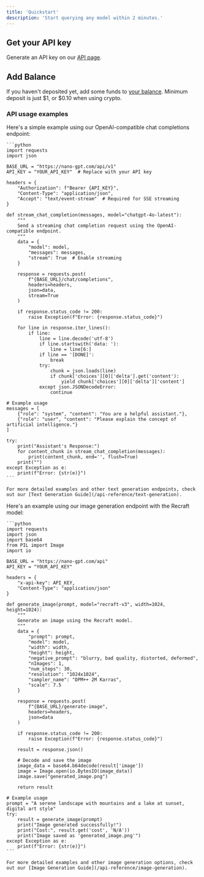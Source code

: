 ```yaml
---
title: 'Quickstart'
description: 'Start querying any model within 2 minutes.'
---
```


## Get your API key

Generate an API key on our [API page](https://nano-gpt.com/api).

## Add Balance

If you haven't deposited yet, add some funds to [your balance](https://nano-gpt.com/balance). Minimum deposit is just \$1, or \$0.10 when using crypto.

### API usage examples

<AccordionGroup>
  <Accordion icon="message-bot" title="Text Generation">
    Here's a simple example using our OpenAI-compatible chat completions endpoint:

    ```python
    import requests
    import json

    BASE_URL = "https://nano-gpt.com/api/v1"
    API_KEY = "YOUR_API_KEY"  # Replace with your API key

    headers = {
        "Authorization": f"Bearer {API_KEY}",
        "Content-Type": "application/json",
        "Accept": "text/event-stream"  # Required for SSE streaming
    }

    def stream_chat_completion(messages, model="chatgpt-4o-latest"):
        """
        Send a streaming chat completion request using the OpenAI-compatible endpoint.
        """
        data = {
            "model": model,
            "messages": messages,
            "stream": True  # Enable streaming
        }

        response = requests.post(
            f"{BASE_URL}/chat/completions",
            headers=headers,
            json=data,
            stream=True
        )

        if response.status_code != 200:
            raise Exception(f"Error: {response.status_code}")

        for line in response.iter_lines():
            if line:
                line = line.decode('utf-8')
                if line.startswith('data: '):
                    line = line[6:]
                if line == '[DONE]':
                    break
                try:
                    chunk = json.loads(line)
                    if chunk['choices'][0]['delta'].get('content'):
                        yield chunk['choices'][0]['delta']['content']
                except json.JSONDecodeError:
                    continue

    # Example usage
    messages = [
        {"role": "system", "content": "You are a helpful assistant."},
        {"role": "user", "content": "Please explain the concept of artificial intelligence."}
    ]

    try:
        print("Assistant's Response:")
        for content_chunk in stream_chat_completion(messages):
            print(content_chunk, end='', flush=True)
        print("")
    except Exception as e:
        print(f"Error: {str(e)}")
    ```

    For more detailed examples and other text generation endpoints, check out our [Text Generation Guide](/api-reference/text-generation).
  </Accordion>

  <Accordion icon="image" title="Image Generation">
    Here's an example using our image generation endpoint with the Recraft model:

    ```python
    import requests
    import json
    import base64
    from PIL import Image
    import io

    BASE_URL = "https://nano-gpt.com/api"
    API_KEY = "YOUR_API_KEY"

    headers = {
        "x-api-key": API_KEY,
        "Content-Type": "application/json"
    }

    def generate_image(prompt, model="recraft-v3", width=1024, height=1024):
        """
        Generate an image using the Recraft model.
        """
        data = {
            "prompt": prompt,
            "model": model,
            "width": width,
            "height": height,
            "negative_prompt": "blurry, bad quality, distorted, deformed",
            "nImages": 1,
            "num_steps": 30,
            "resolution": "1024x1024",
            "sampler_name": "DPM++ 2M Karras",
            "scale": 7.5
        }

        response = requests.post(
            f"{BASE_URL}/generate-image",
            headers=headers,
            json=data
        )

        if response.status_code != 200:
            raise Exception(f"Error: {response.status_code}")

        result = response.json()
        
        # Decode and save the image
        image_data = base64.b64decode(result['image'])
        image = Image.open(io.BytesIO(image_data))
        image.save("generated_image.png")
        
        return result

    # Example usage
    prompt = "A serene landscape with mountains and a lake at sunset, digital art style"
    try:
        result = generate_image(prompt)
        print("Image generated successfully!")
        print("Cost:", result.get('cost', 'N/A'))
        print("Image saved as 'generated_image.png'")
    except Exception as e:
        print(f"Error: {str(e)}")
    ```

    For more detailed examples and other image generation options, check out our [Image Generation Guide](/api-reference/image-generation).
  </Accordion> 
</AccordionGroup>
